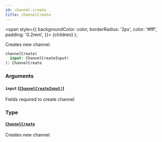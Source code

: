 ```yaml
---
id: channel-create
title: channelCreate
---
```


<span
style={{
      backgroundColor: color,
      borderRadius: '2px',
      color: '#fff',
      padding: '0.2rem',
    }}>
{children}
</span>
);

Creates new channel.

```graphql
channelCreate(
  input: ChannelCreateInput!
): ChannelCreate

```

### Arguments

#### `input` ([`ChannelCreateInput!`](/api-reference/inputs/channel-create-input.mdx))

Fields required to create channel.

### Type

#### [`ChannelCreate`](/api-reference/objects/channel-create.mdx)

Creates new channel.
